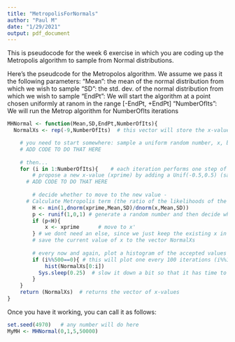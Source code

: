 ```yaml
---
title: "MetropolisForNormals"
author: "Paul M"
date: "1/29/2021"
output: pdf_document
---
```



This is pseudocode for the week 6 exercise in which you are coding up the Metropolis
algorithm to sample from Normal distributions.

Here's the pseudcode for the Metropolos algorithm.
We assume we pass it the following parameters:
"Mean": the mean of the normal distribution from which we wish to sample
"SD": the std. dev. of the normal distribution from which we wish to sample
"EndPt": We will start the algorithm at a point chosen uniformly at ranom in the range  [-EndPt, +EndPt] 
"NumberOfIts": We will run the Metrop algorithm for NumberOfIts iterations

```r
MHNormal <- function(Mean,SD,EndPt,NumberOfIts){ 
  NormalXs <- rep(-9,NumberOfIts)  # this vector will store the x-values we generate generate during the course of the algorithm

	# you need to start somewhere: sample a uniform random number, x, between +EndPt and -EndPt
	# ADD CODE TO DO THAT HERE
	
	# then...
	for (i in 1:NumberOfIts){    # each iteration performs one step of the Metropolis process
		# propose a new x-value (xprime) by adding a Unif(-0.5,0.5) (say) random variable to the current value
	  # ADD CODE TO DO THAT HERE
	  
		# decide whether to move to the new value - 
	  # Calculate Metropolis term (the ratio of the likelihoods of the two points, i.e., H <- f(x')/f(x))
		H <- min(1,dnorm(xprime,Mean,SD)/dnorm(x,Mean,SD))
		p <- runif(1,0,1) # generate a random number and then decide whether or not to move to the new value
		if (p<H){ 
			x <- xprime      # move to x'
		} # we dont need an else, since we just keep the existing x in that case
		# save the current value of x to the vector NormalXs
	
		# every now and again, plot a histogram of the accepted values
		if (i%%500==0){ # this will plot one every 100 iterations (i%%100 means the remainder when i is divided by 100)
			hist(NormalXs[0:i]) 	
		  Sys.sleep(0.25)  # slow it down a bit so that it has time to show each plot
		}
	}
	return (NormalXs)  # returns the vector of x-values
}
```

Once you have it working, you can call it as follows:
```r
set.seed(4970)   # any number will do here
MyMH <- MHNormal(0,1,5,50000)
```




